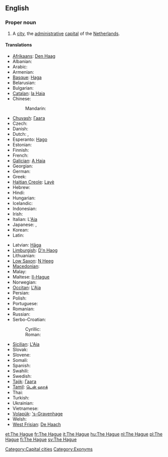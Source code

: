 {{wikipedia}}
==English==

===Proper noun===
{{en-proper noun}}

# A [[city]], the [[administrative]] [[capital]] of the [[The Netherlands|Netherlands]].

====Translations====
{{trans-top|Dutch city}}
* [[Afrikaans]]: [[Den Haag]]
* Albanian: {{t-|sq|Haga|xs=Albanian}}
* Arabic: {{t|ar|لاهاي|m|tr=lahaay}}
* Armenian: {{t-|hy|Հաագա|tr=Haaga}}
* [[Basque]]: [[Haga]]
* Belarusian: {{t-|be|Гаага|f|tr=Haáha|xs=Belarusian}}
* Bulgarian: {{t+|bg|Хага|f|tr=Hága}}
* [[Catalan]]: [[la Haia]] {{f}}
* Chinese:
*: Mandarin: {{t|cmn|海牙|tr=Hǎiyá|sc=Hani}}
* [[Chuvash]]: [[Гаага]]
* Czech: {{t-|cs|Haag|m}}
* Danish: {{t-|da|Haag}}
* Dutch: {{t+|nl|Den Haag}}, {{t-|nl|'s-Gravenhage}}
* Esperanto: [[Hago]]
* Estonian: {{t+|et|Haag}}
* Finnish: {{t+|fi|Haag}}
* French: {{t+|fr|La Haye|f}}
* [[Galician]]: [[A Haia]] {{f}}
* Georgian: {{t|ka|ჰააგა|tr=haaga|sc=Geor|xs=Georgian}}
* German: {{t+|de|Den Haag|m}}
* Greek: {{t|el|Χάγη|f|tr=Cháyi}}
* [[Haitian Creole]]: [[Layè]]
* Hebrew: {{t|he|האג|tr=hag}}
* Hindi: {{t|hi|हेग|tr=hēg|xs=Hindi}}
* Hungarian: {{t+|hu|Hága}}
* Icelandic: {{t-|is|Haag}}
* Indonesian: {{t-|id|Den Haag|xs=Indonesian}}
* Irish: {{t|ga|Háig|f|alt=an Háig|xs=Irish}}
* Italian: L'[[Aia]] {{f}}
* Japanese: {{t-|ja|ハーグ|tr=Hāgu}}, {{t|ja|デン・ハーグ|tr=Den-Hāgu}}
* Korean: {{t-|ko|헤이그|tr=Heigeu|sc=Hang}}
* Latin: {{t-|la|Haga|f}}
{{trans-mid}}
* Latvian: [[Hāga]]
* [[Limburgish]]: [[D'n Haog]]
* Lithuanian: {{t-|lt|Haga|xs=Lithuanian}}
* [[Low Saxon]]: [[N Heeg]]
* [[Macedonian]]: {{t-|mk|Хаг|m|tr=Hag}}
* Malay: {{t-|ms|Den Haag|xs=Malay}}
* Maltese: [[Il-Hague]] {{m}}
* Norwegian: {{t-|no|Haag}}
* [[Occitan]]: [[L'Aia]] {{f}}
* Persian: {{t|fa|لاهه}}
* Polish: {{t+|pl|Haga|f}}
* Portuguese: {{t|pt|a Haia|f}}
* Romanian: {{t+|ro|Haga}}
* Russian: {{t-|ru|Гаага|f|tr=Gaága}}
* Serbo-Croatian:
*: Cyrillic: {{t-|sh|Хаг|m|alt=Ха̑г|sc=Cyrl}}
*: Roman: {{t-|sh|Hag|m|alt=Hȃg}}
* [[Sicilian]]: [[L'Aia]] {{f}}
* Slovak: {{t-|sk|Haag|m}}
* Slovene: {{t+|sl|Haag|m}}
* Somali: {{t-|so|Den Haag|xs=Somali}}
* Spanish: {{t+|es|La Haya|f}}
* Swahili: {{t-|sw|Den Haag|xs=Swahili}}
* Swedish: {{t+|sv|Haag}}
* [[Tajik]]: [[Гаага]]
* [[Tamil]]: [[டென் ஹாக்]]
* Thai: {{t|th|เฮก|tr=hayg}}
* Turkish: {{t+|tr|Lahey}}
* Ukrainian: {{t-|uk|Гаага|f|tr=Haáha|xs=Ukrainian}}
* Vietnamese: {{t-|vi|Den Haag|xs=Vietnamese}}
* [[Volapük]]: [['s-Gravenhage]]
* Welsh: {{t-|cy|Den Haag|xs=Welsh}}
* [[West Frisian]]: [[De Haach]]
{{trans-bottom}}

[[Category:Capital cities]]
[[Category:Exonyms]]

[[et:The Hague]]
[[fr:The Hague]]
[[it:The Hague]]
[[hu:The Hague]]
[[nl:The Hague]]
[[pl:The Hague]]
[[fi:The Hague]]
[[sv:The Hague]]